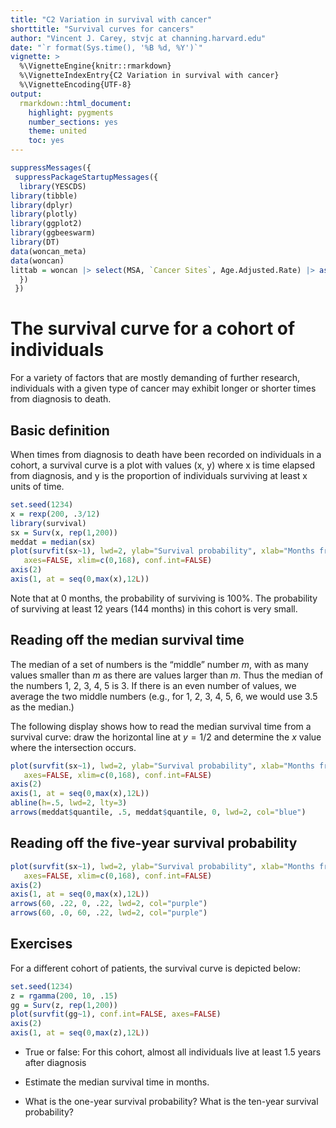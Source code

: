 ```yaml
---
title: "C2 Variation in survival with cancer"
shorttitle: "Survival curves for cancers"
author: "Vincent J. Carey, stvjc at channing.harvard.edu"
date: "`r format(Sys.time(), '%B %d, %Y')`"
vignette: >
  %\VignetteEngine{knitr::rmarkdown}
  %\VignetteIndexEntry{C2 Variation in survival with cancer}
  %\VignetteEncoding{UTF-8}
output:
  rmarkdown::html_document:
    highlight: pygments
    number_sections: yes
    theme: united
    toc: yes
---
```


```r
suppressMessages({
 suppressPackageStartupMessages({
  library(YESCDS)
library(tibble)
library(dplyr)
library(plotly)
library(ggplot2)
library(ggbeeswarm)
library(DT)
data(woncan_meta)
data(woncan)
littab = woncan |> select(MSA, `Cancer Sites`, Age.Adjusted.Rate) |> as.data.frame()
  })
 })
```

# The survival curve for a cohort of individuals

For a variety of factors that are mostly demanding of
further research, individuals with a given type of cancer
may exhibit longer or shorter times from diagnosis to death.

## Basic definition

When times from diagnosis to death have been recorded on
individuals in a cohort, a survival curve is a plot with
values (x, y) where x is time elapsed from diagnosis,
and y is the proportion of individuals surviving at least x units of time.

```r
set.seed(1234)
x = rexp(200, .3/12)
library(survival)
sx = Surv(x, rep(1,200))
meddat = median(sx)
plot(survfit(sx~1), lwd=2, ylab="Survival probability", xlab="Months from diagnosis",
   axes=FALSE, xlim=c(0,168), conf.int=FALSE)
axis(2)
axis(1, at = seq(0,max(x),12L))
```

Note that at 0 months, the probability of surviving is 100%.
The probability of surviving at least 12 years (144 months)
in this cohort is very small.

## Reading off the median survival time

The median of a set of numbers is the "middle" number $m$, with
as many values smaller than $m$ as there are values larger than $m$.
Thus the median of the numbers 1, 2, 3, 4, 5 is 3.  If there is an
even number of values, we average the two middle numbers (e.g.,
for 1, 2, 3, 4, 5, 6, we would use 3.5 as the median.)

The following display shows how to read the median survival time
from a survival curve: draw the horizontal line at $y = 1/2$ and
determine the $x$ value where the intersection occurs.

```r
plot(survfit(sx~1), lwd=2, ylab="Survival probability", xlab="Months from diagnosis",
   axes=FALSE, xlim=c(0,168), conf.int=FALSE)
axis(2)
axis(1, at = seq(0,max(x),12L))
abline(h=.5, lwd=2, lty=3)
arrows(meddat$quantile, .5, meddat$quantile, 0, lwd=2, col="blue")
```

## Reading off the five-year survival probability

```r
plot(survfit(sx~1), lwd=2, ylab="Survival probability", xlab="Months from diagnosis",
   axes=FALSE, xlim=c(0,168), conf.int=FALSE)
axis(2)
axis(1, at = seq(0,max(x),12L))
arrows(60, .22, 0, .22, lwd=2, col="purple")
arrows(60, .0, 60, .22, lwd=2, col="purple")
```

## Exercises

For a different cohort of patients, the survival curve
is depicted below:

```r
set.seed(1234)
z = rgamma(200, 10, .15)
gg = Surv(z, rep(1,200))
plot(survfit(gg~1), conf.int=FALSE, axes=FALSE)
axis(2)
axis(1, at = seq(0,max(z),12L))
```

- True or false: For this cohort, almost all individuals live at least 1.5 years
after diagnosis

- Estimate the median survival time in months.

- What is the one-year survival probability?  What is the ten-year
survival probability?
